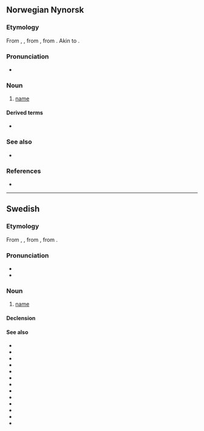 {{also|nämn}}
==Norwegian Nynorsk==

===Etymology===
From {{der|nn|non|namn}}, {{m|non|nafn}}, from {{der|nn|gem-pro|*namô}}, from {{der|nn|ine-pro|*h₁nómn̥}}. Akin to {{cog|en|name}}.

===Pronunciation===
* {{IPA|/nɑmn/|lang=no}}

===Noun===
{{nn-noun-n1}}

# [[name]]
#: {{usex|nn|Kva er '''namnet''' ditt?|inline=1|What is your '''name'''?}}

====Derived terms====
* {{l|nn|stadnamn}}

===See also===
* {{l-nb|navn}}

===References===
* {{R:Dokpro|lang=nn}}

----

==Swedish==

===Etymology===
From {{inh|sv|non|namn}}, {{m|non|nafn}}, from {{inh|sv|gem-pro|*namô}}, from {{inh|sv|ine-pro|*h₁nómn̥}}.

===Pronunciation===
* {{IPA|lang=sv|/namn/}}
* {{audio|Sv-namn.ogg|audio|lang=sv}}

===Noun===
{{sv-noun|n}}

# [[name]]

====Declension====
{{sv-infl-noun-n-zero}}

====See also====
* {{l|sv|domännamn}}
* {{l|sv|dopnamn}}
* {{l|sv|efternamn}}
* {{l|sv|förnamn}}
* {{l|sv|heta}}
* {{l|sv|kalla}}
* {{l|sv|nämligen}}
* {{l|sv|nämna}}
* {{l|sv|nämnare}}
* {{l|sv|nämnd}}
* {{l|sv|namne}}
* {{l|sv|namnge}}
* {{l|sv|namngivning}}